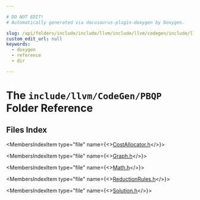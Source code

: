 ```yaml
---

# DO NOT EDIT!
# Automatically generated via docusaurus-plugin-doxygen by Doxygen.

slug: /api/folders/include/include/llvm/include/llvm/codegen/include/llvm/codegen/pbqp
custom_edit_url: null
keywords:
  - doxygen
  - reference
  - dir

---
```





# The `include/llvm/CodeGen/PBQP` Folder Reference

<DoxygenPage pluginConfig={pluginConfig}>



## Files Index

<MembersIndex>

<MembersIndexItem
  type="file"
  name={<><a href="/docs/api/files/include/include/llvm/include/llvm/codegen/include/llvm/codegen/pbqp/costallocator-h">CostAllocator.h</a></>}>
</MembersIndexItem>

<MembersIndexItem
  type="file"
  name={<><a href="/docs/api/files/include/include/llvm/include/llvm/codegen/include/llvm/codegen/pbqp/graph-h">Graph.h</a></>}>
</MembersIndexItem>

<MembersIndexItem
  type="file"
  name={<><a href="/docs/api/files/include/include/llvm/include/llvm/codegen/include/llvm/codegen/pbqp/math-h">Math.h</a></>}>
</MembersIndexItem>

<MembersIndexItem
  type="file"
  name={<><a href="/docs/api/files/include/include/llvm/include/llvm/codegen/include/llvm/codegen/pbqp/reductionrules-h">ReductionRules.h</a></>}>
</MembersIndexItem>

<MembersIndexItem
  type="file"
  name={<><a href="/docs/api/files/include/include/llvm/include/llvm/codegen/include/llvm/codegen/pbqp/solution-h">Solution.h</a></>}>
</MembersIndexItem>

</MembersIndex>


</DoxygenPage>
